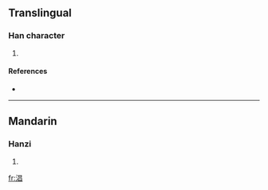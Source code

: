 ==Translingual==

===Han character===
{{Han char|rn=85|rad=水|as=08|sn=11|four=3616<sub>0</sub>|canj=水日日 (EAA)}}

# {{defn|Han|sort=水08}}

====References====
* {{Han ref|kx=0629.210|dkj=17633|hdz=31649.010|uh=6DD0|ud=28112|bh=D640|bd=54848}}

----

==Mandarin==

===Hanzi===
{{cmn-hanzi|pin=[[chāng]] ([[chang1]])|wg=ch'ang<sup>1</sup>}}

# {{defn|Mandarin}}

[[fr:淐]]